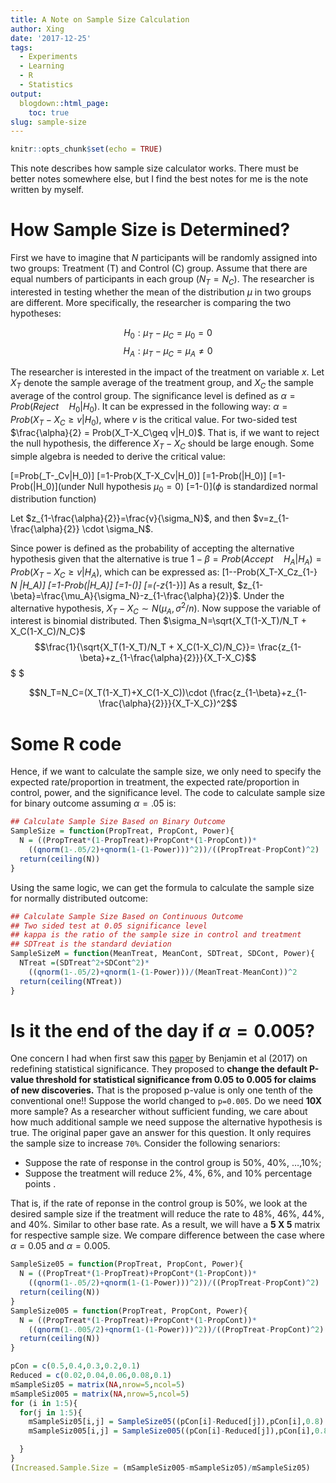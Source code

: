 ```yaml
---
title: A Note on Sample Size Calculation
author: Xing
date: '2017-12-25'
tags:
  - Experiments
  - Learning
  - R
  - Statistics
output:
  blogdown::html_page:
    toc: true
slug: sample-size
---
```

```r
knitr::opts_chunk$set(echo = TRUE)
```

This note describes how sample size calculator works. There must be better notes somewhere else, but I find the best notes for me is the note written by myself. 

# How Sample Size is Determined?

First we have to imagine that $N$ participants will be randomly assigned into two groups: Treatment (T) and Control (C) group. Assume that there are equal numbers of participants in each group ($N_T=N_C$). The researcher is interested in testing whether the mean of the distribution $\mu$ in two groups are different. More specifically, the researcher is comparing the two hypotheses:

$$H_0: \mu_T-\mu_C=\mu_0=0$$
$$H_A: \mu_T-\mu_C =\mu_A \neq 0$$

The researcher is interested in the impact of the treatment on variable $x$. Let $X_T$ denote the sample average of the treatment group, and $X_C$ the sample average of the control group. The significance level is defined as $\alpha=Prob(Reject \quad H_0|H_0)$. It can be expressed in the following way: $\alpha = Prob(X_T-X_C\geq v|H_0)$, where $v$ is the critical value. For two-sided test $\frac{\alpha}{2} = Prob(X_T-X_C\geq v|H_0)$. That is, if we want to reject the null hypothesis, the difference $X_T-X_C$ should be large enough. Some simple algebra is needed to derive the critical value:

\[\frac{\alpha}{2}=Prob(\mu_T-\mu_C\geq v|H_0)\]
\[=1-Prob(X_T-X_C\leq v|H_0)\]
\[=1-Prob(\frac{X_T-X_C-\mu_0}{\sigma_N}\leq \frac{v-mu_0}{\sigma_N}|H_0)\]
\[=1-Prob(\frac{X_T-X_C}{\sigma_N}\leq \frac{v}{\sigma_N}|H_0)\](under Null hypothesis $\mu_0=0$)
\[=1-\phi(\frac{v}{\sigma_N})\]($\phi$ is standardized normal distribution function)

Let $z_{1-\frac{\alpha}{2}}=\frac{v}{\sigma_N}$, and then $v=z_{1-\frac{\alpha}{2}} \cdot \sigma_N$.

Since power is defined as the probability of accepting the alternative hypothesis given that the alternative is true $1-\beta=Prob(Accept \quad H_A|H_A)=Prob(X_T-X_C\geq v|H_A)$, which can be expressed as:
\[1-\beta=1-Prob(X_T-X_C\leq z_{1-\frac{\alpha}{2}} \cdot \sigma_N |H_A)\]
\[=1-Prob(\frac{X_T-X_C-\mu_A}{\sigma_N}\leq \frac{z_{1-\frac{\alpha}{2}} \cdot \sigma_N-\mu_A}{\sigma_N}|H_A)\]
\[=1-\phi(\frac{z_{1-\frac{\alpha}{2}} \cdot \sigma_N -\mu_A}{\sigma_N})\]
\[=\phi(\frac{\mu_A}{\sigma_N}-z_{1-\frac{\alpha}{2}})\]
As a result, $z_{1-\beta}=\frac{\mu_A}{\sigma_N}-z_{1-\frac{\alpha}{2}}$. Under the alternative hypothesis, $X_T-X_C \sim N(\mu_A,\sigma^2/n)$. Now suppose the variable of interest is binomial distributed. Then $\sigma_N=\sqrt{X_T(1-X_T)/N_T + X_C(1-X_C)/N_C}$
$$\frac{1}{\sqrt{X_T(1-X_T)/N_T + X_C(1-X_C)/N_C}}= \frac{z_{1-\beta}+z_{1-\frac{\alpha}{2}}}{X_T-X_C}$$
$ \Rightarrow $

$$N_T=N_C=(X_T(1-X_T)+X_C(1-X_C))\cdot (\frac{z_{1-\beta}+z_{1-\frac{\alpha}{2}}}{X_T-X_C})^2$$

# Some R code

Hence, if we want to calculate the sample size, we only need to specify the expected rate/proportion in treatment, the expected rate/proportion in control, power, and the significance level. The code to calculate sample size for binary outcome assuming $\alpha= .05$ is: 
```r
## Calculate Sample Size Based on Binary Outcome
SampleSize = function(PropTreat, PropCont, Power){
  N = ((PropTreat*(1-PropTreat)+PropCont*(1-PropCont))*
    ((qnorm(1-.05/2)+qnorm(1-(1-Power)))^2))/((PropTreat-PropCont)^2)
  return(ceiling(N))
}
```

Using the same logic, we can get the formula to calculate the sample size for normally distributed outcome:

```r
## Calculate Sample Size Based on Continuous Outcome
## Two sided test at 0.05 significance level
## kappa is the ratio of the sample size in control and treatment
## SDTreat is the standard deviation 
SampleSizeM = function(MeanTreat, MeanCont, SDTreat, SDCont, Power){
  NTreat =(SDTreat^2+SDCont^2)*
    ((qnorm(1-.05/2)+qnorm(1-(1-Power)))/(MeanTreat-MeanCont))^2
  return(ceiling(NTreat))
}
```
# Is it the end of the day if $\alpha = 0.005$?

One concern I had when first saw this [paper](https://www.nature.com/articles/s41562-017-0189-z) by Benjamin et al (2017) on redefining statistical significance. They proposed to **change the default P-value threshold for statistical significance from 0.05 to 0.005 for claims of new discoveries.** That is the proposed p-value is only one tenth of the conventional one!! Suppose the world changed to `p=0.005`. Do we need **10X** more sample? As a researcher without sufficient funding, we care about how much additional sample we need suppose the alternative hypothesis is true. The original paper gave an answer for this question. It only requires the sample size to increase `70%`. Consider the following senariors:

* Suppose the rate of response in the control group is 50%, 40%, ...,10%;
* Suppose the treatment will reduce 2%, 4%, 6%, and 10% percentage points .

That is, if the rate of reponse in the control group is 50%, we look at the desired sample size if the treatment will reduce the rate to 48%, 46%, 44%, and 40%. Similar to other base rate. As a result, we will have a **5 X 5** matrix for respective sample size. We compare difference between the case where $\alpha = 0.05$ and $\alpha = 0.005$.

```r
SampleSize05 = function(PropTreat, PropCont, Power){
  N = ((PropTreat*(1-PropTreat)+PropCont*(1-PropCont))*
    ((qnorm(1-.05/2)+qnorm(1-(1-Power)))^2))/((PropTreat-PropCont)^2)
  return(ceiling(N))
}
SampleSize005 = function(PropTreat, PropCont, Power){
  N = ((PropTreat*(1-PropTreat)+PropCont*(1-PropCont))*
    ((qnorm(1-.005/2)+qnorm(1-(1-Power)))^2))/((PropTreat-PropCont)^2)
  return(ceiling(N))
}

pCon = c(0.5,0.4,0.3,0.2,0.1)
Reduced = c(0.02,0.04,0.06,0.08,0.1)
mSampleSiz05 = matrix(NA,nrow=5,ncol=5)
mSampleSiz005 = matrix(NA,nrow=5,ncol=5)
for (i in 1:5){
  for(j in 1:5){
    mSampleSiz05[i,j] = SampleSize05((pCon[i]-Reduced[j]),pCon[i],0.8)
    mSampleSiz005[i,j] = SampleSize005((pCon[i]-Reduced[j]),pCon[i],0.8)

  }
}
(Increased.Sample.Size = (mSampleSiz005-mSampleSiz05)/mSampleSiz05)
```





